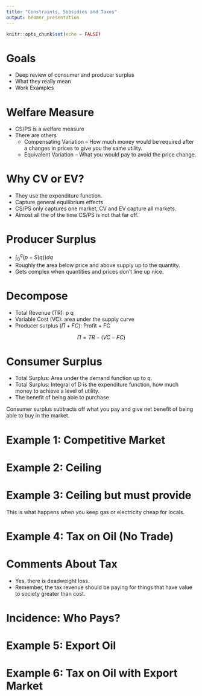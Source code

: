 ```yaml
---
title: "Constraints, Subsidies and Taxes"
output: beamer_presentation
---
```


```r
knitr::opts_chunk$set(echo = FALSE)
```

# Goals

+ Deep review of consumer and producer surplus
+ What they really mean
+ Work Examples


# Welfare Measure

+ CS/PS is a welfare measure
+ There are others
    + Compensating Variation -- How much money would be required after a changes in prices to give you the same utility.
    + Equivalent Variation -- What you would pay to avoid the price change.
    
# Why CV or EV?

+ They use the expenditure function.
+ Capture general equilibrium effects
+ CS/PS only captures one market, CV and EV capture all markets.
+ Almost all the of the time CS/PS is not that far off.

# Producer Surplus

+ $\int_{0}^{q} (p-S(q)) dq$
+ Roughly the area below price and above supply up to the quantity.
+ Gets complex when quantities and prices don't line up nice.

# Decompose

+ Total Revenue (TR): p q
+ Variable Cost (VC): area under the supply curve
+ Producer surplus ($\Pi + FC$): Profit + FC

$$\Pi = TR - (VC - FC)$$
    
# Consumer Surplus

+ Total Surplus: Area under the demand function up to q.
+ Total Surplus: Integral of D is the expenditure function, how much money to achieve a level of utility.
+ The benefit of being able to purchase

Consumer surplus subtracts off what you pay and give net benefit of being able to buy in the market.

# Example 1: Competitive Market

# Example 2: Ceiling

# Example 3: Ceiling but must provide 

This is what happens when you keep gas or electricity cheap for locals. 



# Example 4: Tax on Oil (No Trade)

# Comments About Tax

+ Yes, there is deadweight loss.
+ Remember, the tax revenue should be paying for things that have value to society greater than cost.

# Incidence: Who Pays?

# Example 5: Export Oil

# Example 6: Tax on Oil with Export Market


